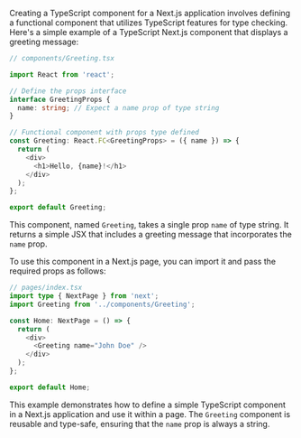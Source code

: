 Creating a TypeScript component for a Next.js application involves defining a functional component that utilizes TypeScript features for type checking. Here's a simple example of a TypeScript Next.js component that displays a greeting message:

```typescript
// components/Greeting.tsx

import React from 'react';

// Define the props interface
interface GreetingProps {
  name: string; // Expect a name prop of type string
}

// Functional component with props type defined
const Greeting: React.FC<GreetingProps> = ({ name }) => {
  return (
    <div>
      <h1>Hello, {name}!</h1>
    </div>
  );
};

export default Greeting;
```

This component, named `Greeting`, takes a single prop `name` of type string. It returns a simple JSX that includes a greeting message that incorporates the `name` prop.

To use this component in a Next.js page, you can import it and pass the required props as follows:

```typescript
// pages/index.tsx
import type { NextPage } from 'next';
import Greeting from '../components/Greeting';

const Home: NextPage = () => {
  return (
    <div>
      <Greeting name="John Doe" />
    </div>
  );
};

export default Home;
```

This example demonstrates how to define a simple TypeScript component in a Next.js application and use it within a page. The `Greeting` component is reusable and type-safe, ensuring that the `name` prop is always a string.
